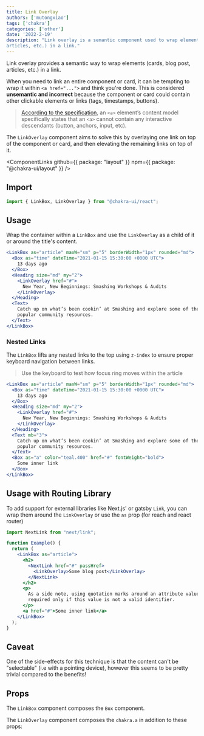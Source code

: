 ```yaml
---
title: Link Overlay
authors: ['mutongxiao']
tags: ['chakra']
categories: ['other']
date: '2022-2-19'
description: "Link overlay is a semantic component used to wrap elements (cards, blog post,
articles, etc.) in a link."
---
```


Link overlay provides a semantic way to wrap elements (cards, blog post,
articles, etc.) in a link.

When you need to link an entire component or card, it can be tempting to wrap it
within `<a href="...">` and think you're done. This is considered **unsemantic
and incorrect** because the component or card could contain other clickable
elements or links (tags, timestamps, buttons).

> [According to the specification](https://www.w3.org/TR/html5/text-level-semantics.html#the-a-element),
> an `<a>` element’s content model specifically states that an `<a>` cannot
> contain any interactive descendants (button, anchors, input, etc).

The `LinkOverlay` component aims to solve this by overlaying one link on top of
the component or card, and then elevating the remaining links on top of it.

<ComponentLinks
  github={{ package: "layout" }}
  npm={{ package: "@chakra-ui/layout" }}
/>



## Import

```js
import { LinkBox, LinkOverlay } from "@chakra-ui/react";
```

## Usage

Wrap the container within a `LinkBox` and use the `LinkOverlay` as a child of it
or around the title's content.

```jsx
<LinkBox as="article" maxW="sm" p="5" borderWidth="1px" rounded="md">
  <Box as="time" dateTime="2021-01-15 15:30:00 +0000 UTC">
    13 days ago
  </Box>
  <Heading size="md" my="2">
    <LinkOverlay href="#">
      New Year, New Beginnings: Smashing Workshops & Audits
    </LinkOverlay>
  </Heading>
  <Text>
    Catch up on what’s been cookin’ at Smashing and explore some of the most
    popular community resources.
  </Text>
</LinkBox>
```

### Nested Links

The `LinkBox` lifts any nested links to the top using `z-index` to ensure proper
keyboard navigation between links.

> Use the keyboard to test how focus ring moves within the article

```jsx
<LinkBox as="article" maxW="sm" p="5" borderWidth="1px" rounded="md">
  <Box as="time" dateTime="2021-01-15 15:30:00 +0000 UTC">
    13 days ago
  </Box>
  <Heading size="md" my="2">
    <LinkOverlay href="#">
      New Year, New Beginnings: Smashing Workshops & Audits
    </LinkOverlay>
  </Heading>
  <Text mb="3">
    Catch up on what’s been cookin’ at Smashing and explore some of the most
    popular community resources.
  </Text>
  <Box as="a" color="teal.400" href="#" fontWeight="bold">
    Some inner link
  </Box>
</LinkBox>
```

## Usage with Routing Library

To add support for external libraries like Next.js' or gatsby `Link`, you can
wrap them around the `LinkOverlay` or use the `as` prop (for reach and react
router)

```jsx live=false
import NextLink from "next/link";

function Example() {
  return (
    <LinkBox as="article">
      <h2>
        <NextLink href="#" passHref>
          <LinkOverlay>Some blog post</LinkOverlay>
        </NextLink>
      </h2>
      <p>
        As a side note, using quotation marks around an attribute value is
        required only if this value is not a valid identifier.
      </p>
      <a href="#">Some inner link</a>
    </LinkBox>
  );
}
```

## Caveat

One of the side-effects for this technique is that the content can't be
"selectable" (i.e with a pointing device), however this seems to be pretty
trivial compared to the benefits!

## Props

The `LinkBox` component composes the `Box` component.

The `LinkOverlay` component composes the `chakra.a` in addition to these props:

<PropsTable of="LinkOverlay" />

